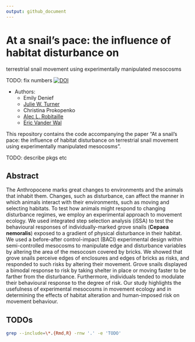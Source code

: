 ```yaml
---
output: github_document
---
```


# At a snail’s pace: the influence of habitat disturbance on 
terrestrial snail movement using experimentally 
manipulated mesocosms


TODO: fix numbers
[![DOI](https://zenodo.org/badge/ZZZ.svg)](https://zenodo.org/badge/latestdoi/ZZZ)


* Authors:
  + Emily Denief
  + [Julie W. Turner](https://www.julwturner.com)
  + Christina Prokopenko
  + [Alec L. Robitaille](http://robitalec.ca)
  + [Eric Vander Wal](http://weel.gitlab.io)

This repository contains the code accompanying the paper "At a snail’s pace: the
influence of habitat disturbance on terrestrial snail movement using
experimentally manipulated mesocosms".

TODO: describe pkgs etc

## Abstract

The Anthropocene marks great changes to environments and the animals that
inhabit them. Changes, such as disturbance, can affect the manner in which
animals interact with their environments, such as moving and selecting habitats.
To test how animals might respond to changing disturbance regimes, we employ an
experimental approach to movement ecology. We used integrated step selection
analysis (iSSA) to test the behavioural responses of individually-marked grove
snails (**Cepaea nemoralis**) exposed to a gradient of physical disturbance in
their habitat. We used a before-after control-impact (BACI) experimental design
within semi-controlled mesocosms to manipulate edge and disturbance variables by
altering the area of the mesocosm covered by bricks. We showed that grove snails
perceive edges of enclosures and edges of bricks as risks, and responded to such
risks by altering their movement. Grove snails displayed a bimodal response to
risk by taking shelter in place or moving faster to be farther from the
disturbance. Furthermore, individuals tended to modulate their behavioural
response to the degree of risk. Our study highlights the usefulness of
experimental mesocosms in movement ecology and in determining the effects of
habitat alteration and human-imposed risk on movement behaviour.

## TODOs

```bash
grep --include=\*.{Rmd,R} -rnw '.' -e 'TODO'
```
